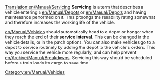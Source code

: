 [[Translation:en/Manual/Servicing]]
'''Servicing''' is a term that describes a vehicle entering a [[en/Manual/Depots]] or [[en/Manual/Depots]] and having maintenance performed on it. This prolongs the reliability rating somewhat and therefore increases the working life of the vehicle.

[[en/Manual/Vehicles]] should automatically head to a depot or hangar when they reach the end of their '''service interval'''. This can be changed in the vehicle details, or in the patch options. You can also make vehicles go to a depot to service routinely by adding the depot to the vehicle's orders. This way you service the vehicle more regularly, and can help prevent [[en/Archive/Manual/Breakdowns]]. Servicing this way should be scheduled before a train loads its cargo to save time.

[[Category:en/Manual/Vehicles]]